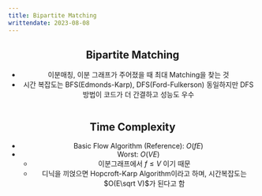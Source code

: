```yaml
---
title: Bipartite Matching
writtendate: 2023-08-08
---
```


<Header />


## Bipartite Matching

- 이분매칭, 이분 그래프가 주어졌을 때 최대 Matching을 찾는 것
- 시간 복잡도는 BFS(Edmonds-Karp), DFS(Ford-Fulkerson) 동일하지만 DFS 방법이 코드가 더 간결하고 성능도 우수

```cpp

```

## Time Complexity

- Basic Flow Algorithm (Reference): $O(fE)$
- Worst: $O(VE)$
    - 이분그래프에서 $f \leq V$ 이기 때문
    - 디닉을 끼얹으면 Hopcroft-Karp Algorithm이라고 하며, 시간복잡도는 $O(E\sqrt V)$가 된다고 함


<Comment />
